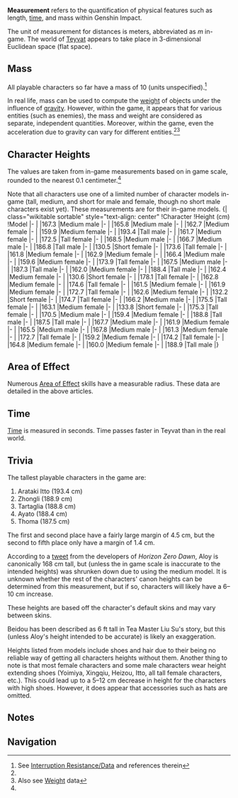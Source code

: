 {{Community}}
{{Terminology Infobox
|type         = Physics
|type2        = Game Systems
}}
'''Measurement''' refers to the quantification of physical features such as length, [[time]], and mass within Genshin Impact.

The unit of measurement for distances is meters, abbreviated as ''m'' in-game. The world of [[Teyvat]] appears to take place in 3-dimensional Euclidean space (flat space).

==Mass==
All playable characters so far have a mass of 10 (units unspecified).<ref name="poise" group="Note">See [[Interruption Resistance/Data]] and references therein</ref>

In real life, mass can be used to compute the [[weight]] of objects under the influence of [[gravity]]. However, within the game, it appears that for various entities (such as enemies), the mass and weight are considered as separate, independent quantities. Moreover, within the game, even the acceleration due to gravity can vary for different entities.<ref name="poise" group="Note" /><ref group="Note">Also see [[Weight]] data</ref>

==Character Heights==
The values are taken from in-game measurements based on in game scale, rounded to the nearest 0.1 centimeter.<ref name="poise" group="Note" />

Note that all characters use one of a limited number of character models in-game (tall, medium, and short for male and female, though no short male characters exist yet). These measurements are for their in-game models.<!--
|{{Character|Dainsleif|35}}
|
|Tall male
|-
-->
<!--
|{{Character|Yae Miko|35}}
|
|Tall female
|-
-->{| class="wikitable sortable" style="text-align: center"
!Character
!Height (cm)
!Model
|-
|{{Character|Aether|35}}
|167.3
|Medium male
|-
|{{Character|Albedo|35}}
|165.8
|Medium male
|-
|{{Character|Aloy|35}}
|162.7
|Medium female
|-
|{{Character|Amber|35}}
|159.9
|Medium female
|-
|{{Character|Arataki Itto|35}}
|193.4
|Tall male
|-
|{{Character|Barbara|35}}
|161.7
|Medium female
|-
|{{Character|Beidou|35}}
|172.5
|Tall female
|-
|{{Character|Bennett|35}}
|168.5
|Medium male
|-
|{{Character|Chongyun|35}}
|166.7
|Medium male
|-
|{{Character|Diluc|35}}
|186.8
|Tall male
|-
|{{Character|Diona|35}}
|130.5
|Short female
|-
|{{Character|Eula|35}}
|173.6
|Tall female
|-
|{{Character|Fischl|35}}
|161.8
|Medium female
|-
|{{Character|Ganyu|35}}
|162.9
|Medium female
|-
|{{Character|Gorou|35}}
|166.4
|Medium male
|-
|{{Character|Hu Tao|35}}
|159.6
|Medium female
|-
|{{Character|Jean|35}}
|173.9
|Tall female
|-
|{{Character|Kaedehara Kazuha|35}}
|167.5
|Medium male
|-
|{{Character|Kaeya|35}}
|187.3
|Tall male
|-
|{{Character|Kamisato Ayaka|35}}
|162.0
|Medium female
|-
|{{Character|Kamisato Ayato|35}}
|188.4
|Tall male
|-
|{{Character|Keqing|35}}
|162.4
|Medium female
|-
|{{Character|Klee|35}}
|130.6
|Short female
|-
|{{Character|Kujou Sara|35}}
|178.1
|Tall female
|-
|{{Character|Kuki Shinobu|35}}
|162.8
|Medium female
|-
|{{Character|Lisa|35}}
|174.6
|Tall female
|-
|{{Character|Lumine|35}}
|161.5
|Medium female
|-
|{{Character|Mona|35}}
|161.9
|Medium female
|-
|{{Character|Ningguang|35}}
|172.7
|Tall female
|-
|{{Character|Noelle|35}}
|162.6
|Medium female
|-
|{{Character|Qiqi|35}}
|132.2
|Short female
|-
|{{Character|Raiden Shogun|35}}
|174.7
|Tall female
|-
|{{Character|Razor|35}}
|166.2
|Medium male
|-
|{{Character|Rosaria|35}}
|175.5
|Tall female
|-
|{{Character|Sangonomiya Kokomi|35}}
|163.1
|Medium female
|-
|{{Character|Sayu|35}}
|133.8
|Short female
|-
|{{Character|Shenhe|35}}
|175.3
|Tall female
|-
|{{Character|Shikanoin Heizou|35}}
|170.5
|Medium male
|-
|{{Character|Sucrose|35}}
|159.4
|Medium female
|-
|{{Character|Tartaglia|35}}
|188.8
|Tall male
|-
|{{Character|Thoma|35}}
|187.5
|Tall male
|-
|{{Character|Venti|35}}
|167.7
|Medium male
|-
|{{Character|Xiangling|35}}
|161.9
|Medium female
|-
|{{Character|Xiao|35}}
|165.5
|Medium male
|-
|{{Character|Xingqiu|35}}
|167.8
|Medium male
|-
|{{Character|Xinyan|35}}
|161.3
|Medium female
|-
|{{Character|Yae Miko|35}}
|172.7
|Tall female
|-
|{{Character|Yanfei|35}}
|159.2
|Medium female
|-
|{{Character|Yelan|35}}
|174.2
|Tall female
|-
|{{Character|Yoimiya|35}}
|164.8
|Medium female
|-
|{{Character|Yun Jin|35}}
|160.0
|Medium female
|-
|{{Character|Zhongli|35}}
|188.9
|Tall male
|}

==Area of Effect==
{{Main|Area of Effect|Vacuum Field}}
Numerous [[Area of Effect]] skills have a measurable radius. These data are detailed in the above articles.

==Time==
{{Main|Time}}
[[Time]] is measured in seconds. Time passes faster in Teyvat than in the real world.

==Trivia==
The tallest playable characters in the game are:
# Arataki Itto (193.4&nbsp;cm)
# Zhongli (188.9&nbsp;cm)
# Tartaglia (188.8&nbsp;cm)
# Ayato (188.4&nbsp;cm)
# Thoma (187.5&nbsp;cm)
The first and second place have a fairly large margin of 4.5&nbsp;cm, but the second to fifth place only have a margin of 1.4&nbsp;cm.

According to a [https://twitter.com/guerrilla/status/818780529709477888?lang=en tweet] from the developers of ''Horizon Zero Dawn'', Aloy is canonically 168&nbsp;cm tall, but (unless the in game scale is inaccurate to the intended heights) was shrunken down due to using the medium model. It is unknown whether the rest of the characters' canon heights can be determined from this measurement, but if so, characters will likely have a 6–10&nbsp;cm increase.

These heights are based off the character's default skins and may vary between skins.

Beidou has been described as 6&nbsp;ft tall in Tea Master Liu Su's story, but this (unless Aloy's height intended to be accurate) is likely an exaggeration.

Heights listed from models include shoes and hair due to their being no reliable way of getting all characters heights without them. Another thing to note is that most female characters and some male characters wear height extending shoes (Yoimiya, Xingqiu, Heizou, Itto, all tall female characters, etc.). This could lead up to a 5–12&nbsp;cm decrease in height for the characters with high shoes. However, it does appear that accessories such as hats are omitted.

==Notes==
{{Reflist|note=1}}

==Navigation==
{{Combat Navbox}}